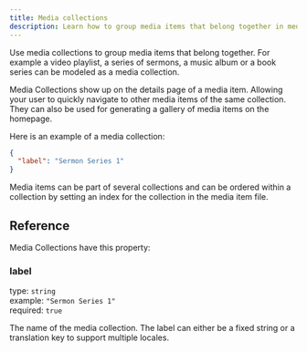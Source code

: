 ```yaml
---
title: Media collections
description: Learn how to group media items that belong together in media collections.
---
```




Use media collections to group media items that belong together. For example a video playlist, a series of sermons, 
a music album or a book series can be modeled as a media collection.

Media Collections show up on the details page of a media item. Allowing your user to quickly navigate to other media items 
of the same collection. They can also be used for generating a gallery of media items on the homepage.

Here is an example of a media collection:

```json title="src/content/media-collections/sermon-series-1.json"
{
  "label": "Sermon Series 1"
}
```

<Aside type="tip">
Media items can be part of several collections and can be ordered within a collection by setting an index for the collection 
in the media item file. 
</Aside>

## Reference

Media Collections have this property:

### label

type: `string` \
example: `"Sermon Series 1"` \
required: `true`

The name of the media collection. The label can either be a fixed string or a translation key to support multiple locales. 
